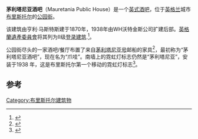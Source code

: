 {{coord|51|27|12|N|2|36|6|W|type:landmark_region:GB|display=title}}
{{Infobox Historic building
|image= 070522_ukbris_psm.jpg
|name=茅利塔尼亚酒吧
|location_town=英格兰[[布里斯托尔|布里斯托尔]]
|location_country=英国
|architect= 亨利·马斯特斯
|completion_date=1870
}}
'''茅利塔尼亚酒吧'''（Mauretania Public House）是一个[[英式酒吧|英式酒吧]]，位于[[英格兰|英格兰]]城市[[布里斯托尔|布里斯托尔]]的[[公园街_(布里斯托尔)|公园街]]。

该建筑由亨利·马斯特斯建于1870年，1938年由WH沃特金斯公司扩建后部。[[英格蘭遺產委員會|英格蘭遺產委員會]]将其列为II级[[登录建筑|登录建筑]].<ref>{{cite web | title=The Mauretania Public House | work=historicengland.org.uk | url=https://historicengland.org.uk/listing/the-list/list-entry/1208102 | accessdate=2007-02-19 | archive-date=2018-09-04 | archive-url=https://web.archive.org/web/20180904164353/https://www.historicengland.org.uk/listing/the-list/list-entry/1208102 | dead-url=no }}</ref>。


公园街尽头的一家酒吧/餐厅布置了来自[[茅利塔尼亚号|茅利塔尼亚号]]邮船的家具<ref>{{cite news|title=The Mauretania: Bristol's 'best-kept secret' ready for a stylish relaunch|url=http://www.bristolpost.co.uk/Bristol-s-best-kept-secret-ready-stylish-relaunch/story-20817924-detail/story.html|archive-url=https://archive.today/20141203173831/http://www.bristolpost.co.uk/Bristol-s-best-kept-secret-ready-stylish-relaunch/story-20817924-detail/story.html|archive-date=3 December 2014|accessdate=14 November 2015|work=Bristol Post|date=17 March 2014}}</ref>，最初称为“茅利塔尼亚酒吧”，现在名为“爪哇”。南墙上的霓虹灯标志仍然是“茅利塔尼亚”，安装于1938 年，这是布里斯托尔第一个移动的霓虹灯标志<ref>{{cite web|title=Mauretania Public House, Bristol|url=http://www.christopherseddon.com/2008/06/mauretania-public-house-bristol.html|publisher=Knowledge Emporium|accessdate=14 November 2015|archive-date=2016-08-17|archive-url=https://web.archive.org/web/20160817163432/http://www.christopherseddon.com/2008/06/mauretania-public-house-bristol.html|dead-url=no}}</ref>。

== 参考 ==
{{reflist}}
{{布里斯托尔}}
[[Category:布里斯托尔建筑物|Category:布里斯托尔建筑物]]